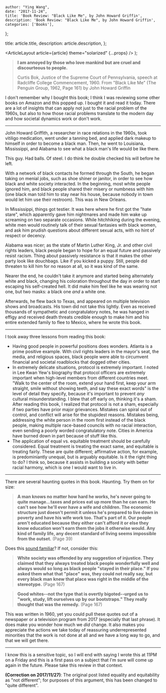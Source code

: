 
    author: "Ying Wang",
    date: "2017-11-24",
    title: 'Book Review: "Black Like Me", by John Howard Griffin',
    description: 'Book Review: "Black Like Me", by John Howard Griffin',
    categories: ['Books'],
};

  title: article.title,
  description: article.description,
};

  <ArticleLayout article={article} theme="solarized" {...props} />
);

> **I am annoyed by those who love mankind but are cruel and discourteous to people.**
>
> Curtis Bok, Justice of the Supreme Court of Pennsylvania, speech at Radcliffe College Commencement, 1960. From "Black Like Me" (The Penguin Group, 1962, Page 161) by John Howard Griffin

I don't remember why I bought this book; I think I was reviewing some other books on Amazon and this popped up. I bought it and read it today. There are a lot of insights that can apply not just to the racial problem of the 1960s, but also to how those racial problems translate to the modern day and how societal dynamics work or don't work.

---

John Howard Griffith, a researcher in race relations in the 1960s, took vitiligo medication, went under a tanning bed, and applied dark makeup to himself in order to become a black man. Then, he went to Louisiana, Mississippi, and Alabama to see what a black man's life would be like there.

This guy. Had balls. Of steel. I do think he double checked his will before he left.

With a network of black contacts he formed through the South, he began taking on menial jobs, such as shoe shiner or janitor, in order to see how black and white society interacted. In the beginning, most white people ignored him, and black people shared their misery or numbness with him (one black man told him to stay near his house, because nobody in town would let him use their restroom). This was in New Orleans.

In Mississippi, things got testier. It was here where he first got the "hate stare", which apparently gave him nightmares and made him wake up screaming on two separate occasions. While hitchhiking during the evening, white men would routinely talk of their sexual fantasies with black women, and ask him prudish questions about different sexual acts, with no hint of respect or decency.

Alabama was nicer; as the state of Martin Luther King, Jr. and other civil rights leaders, black people began to hope for an equal future and passively resist racism. Thing about passively resistance is that it makes the other party look like douchbags. Like if you kicked a puppy. Still, people did threaten to kill him for no reason at all, so it was kind of the same.

Nearer the end, he couldn't take it anymore and started being alternately white and black, changing his coloration throughout the day in order to start escaping his self-created hell. It did make him feel like he was wearing not one, but two masks: a black one _and_ a white one.

Afterwards, he flew back to Texas, and appeared on multiple television shows and broadcasts. His town did not take this lightly. Even as received thousands of sympathetic and congratulatory notes, he was hanged in effigy and received death threats credible enough to make him and his entire extended family to flee to Mexico, where he wrote this book.

---

I took away three lessons from reading this book:

- Having good people in powerful positions does wonders. Atlanta is a prime positive example. With civil rights leaders in the mayor's seat, the media, and religious spaces, black people were able to circumvent financial and societal roadblocks that dogged other cities.
- In extremely delicate situations, protocol is extremely important. I noted in Lee Kwan Yew's biography that protocol officers are extremely important when high-level members from different countries meet. "Walk to the center of the room, extend your hand first, keep your arm straight, smile without showing teeth, and say these exact words" is the level of detail they specify, because it's important to prevent _any_ cultural misunderstanding. I blew that off early on, thinking it's a sham. After reading this book, I realized that protocol is not a sham, especially if two parties have prior major grievances. Mistakes can spiral out of control, and conflict will arise for the stupidest reasons. Mistakes being, addressing the white person in the room first instead of the black people, making multiple race-based councils with no racial interaction, even sending a poorly worded congratulatory note. Cities in America have burned down in part because of stuff like this.
- The application of equal vs. equitable treatment should be carefully considered. Equal treatment is treating the exact same, and equitable is treating fairly. These are quite different; affirmative action, for example, is predominiantly unequal, but is arguably equitable. Is it the right thing to do? I think so, because it assists in building a society with better racial harmony, which is one I would want to live in.

---

There are several haunting quotes in this book. Haunting. Try them on for size:

> **A man knows no matter how hard he works, he's never going to quite manage...taxes and prices eat up more than he can earn. He can't see how he'll ever have a wife and children. The economic structure just doesn't permit it unless he's prepared to live down in poverty and have his wife work too. That's part of it. Our people aren't educated because they either can't afford it or else they know education won't earn them the jobs it otherwise would. Any kind of family life, any decent standard of living seems impossible from the outset.** (Page 39)

Does this [sound familiar](https://www.nytimes.com/2017/09/03/upshot/to-understand-rising-inequality-consider-the-janitors-at-two-top-companies-then-and-now.html?_r=0)? If not, consider this:

> **White society was offended by any suggestion of injustice. They claimed that they always treated black people wonderfully well and always would so long as black people "stayed in their place." If you asked them what that "place" was, they could not really say, but every black man knew that place was right in the middle of the stereotype.** (Page 167)

> **Good whites--not the type that is overtly bigoted--urged us to "work, study, lift ourselves up by our bootstraps." They really thought that was the remedy.** (Page 167)

This was written in 1960, yet you could pull these quotes out of a newspaper or a television program from 2017 (especially that last phrase). It does make you wonder how much we _did_ change. It also makes you appreciate the actions we take today of reassuring underrepresented minorities that the work is not done at all and we have a long way to go, and that we will get there.

---

I know this is a sensitive topic, so I will end with saying I wrote this at 11PM on a Friday and this is a first pass on a subject that I'm sure will come up again in the future. Please take this review in that context.

**(Correction on 2017/11/27)**: The original post listed equality and equitability as "not different"; for purposes of this argument, this has been changed to "quite different".
